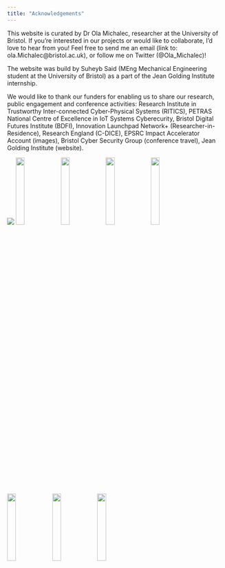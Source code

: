 ```yaml
---
title: "Acknowledgements"
---
```


This website is curated by Dr Ola Michalec, researcher at the University of Bristol. If you’re interested in our projects or would like to collaborate, I’d love to hear from you! Feel free to send me an email (link to: ola.Michalec@bristol.ac.uk), or follow me on Twitter (@Ola_Michalec)!​



The website was build by Suheyb Said (MEng Mechanical Engineering student at the University of Bristol) as a part of the Jean Golding Institute internship.​



We would like to thank our funders for enabling us to share our research, public engagement and conference activities: Research Institute in Trustworthy Inter-connected Cyber-Physical Systems (RITICS), PETRAS National Centre of Excellence in IoT Systems Cyberecurity, Bristol Digital Futures Institute (BDFI), Innovation Launchpad Network+ (Researcher-in-Residence), Research England (C-DICE), EPSRC Impact Accelerator Account (images), Bristol Cyber Security Group (conference travel), Jean Golding Institute (website).​




​![](JGI-logo.jpg) ![](bdfi%20logo.jpeg){width=20%} ![](cdice.jpeg){width=20%} ![](AI%20logo.png){width=20%} ![](esc%20logo.png){width=20%} ![](innovationnetwork.png){width=20%} ![](ioticss.png){width=20%} ![](ukric%20logo.png){width=20%}



​

